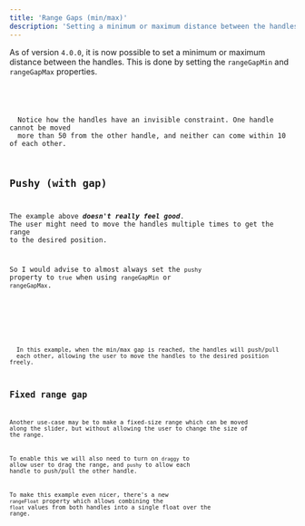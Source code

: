 ```yaml
---
title: 'Range Gaps (min/max)'
description: 'Setting a minimum or maximum distance between the handles'
---
```









As of version `4.0.0`, it is now possible to set a minimum or maximum distance between the handles.
This is done by setting the `rangeGapMin` and `rangeGapMax` properties.

<Demo name="Range Gaps set" client:visible>
  <RangeGaps client:visible />
  <Code slot="svelte" code={cleanImport(RangeGapsRaw)} lang="svelte" />
</Demo>

<Note type="alert">
  Notice how the handles have an invisible constraint. One handle cannot be moved
  more than 50 from the other handle, and neither can come within 10 of each other.
</Note>


## Pushy (with gap)

The example above ***doesn't really feel good***. The user might need to move the handles
multiple times to get the range to the desired position.

So I would advise to almost always set the `pushy` property to `true` when using `rangeGapMin` or `rangeGapMax`.

<Demo name="Pushy with min/max gap" client:visible>
  <PushyGap client:visible />
  <Code slot="svelte" code={cleanImport(PushyGapRaw)} lang="svelte" />
</Demo>

<Note type="ok">
  In this example, when the min/max gap is reached, the handles will push/pull
  each other, allowing the user to move the handles to the desired position freely.
</Note>


## Fixed range gap

Another use-case may be to make a fixed-size range which can be moved along the slider,
but without allowing the user to change the size of the range.

To enable this we will also need to turn on `draggy` to allow user to drag the range, and
`pushy` to allow each handle to push/pull the other handle.

<Info>To make this example even nicer, there's a new `rangeFloat` property which allows 
combining the `float` values from both handles into a single float over the range.</Info>

<Demo name="Fixed range gap" client:visible>
  <FixedRangeGap client:visible />
  <Code slot="svelte" code={cleanImport(FixedRangeGapRaw)} lang="svelte" />
</Demo>